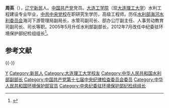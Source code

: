 '''周英'''（{{bd|1954年|1月||catIdx=Zhou周}}），[[辽宁|辽宁]][[新民|新民]]人。[[中国共产党|中国共产党]]党员。[[大连理工大学|大连工学院]]（现[[大连理工大学|大连理工大学]]）水利工程建设专业毕业，[[中共中央党校|中共中央党校]]在职研究生学历，高级工程师。历任[[水利部|水利部]][[海河水利委员会|海河水利委员会]]海河下游管理局副局长，水管司副司长、部办公厅副主任、人事劳动教育司副司长、司长等职。2005年5月升任水利部副部长，2012年7月改任中纪委驻环境保护部纪检组组长<ref>{{cite web|accessdate=2013-05-01|url=http://politics.people.com.cn/n/2012/0904/c1001-18911580.html|title=周英任环境保护部纪检组长|publisher=[[人民网|人民网]]|archive-date=2020-03-27|archive-url=https://web.archive.org/web/20200327045600/http://politics.people.com.cn/n/2012/0904/c1001-18911580.html|dead-url=no}}</ref>。

==参考文献==
{{reflist|3}}

{{-}}
{{start box}}
{{s-ppo|cpc}}
{{s-before|[[傅雯娟|傅雯娟]]}}
{{s-title|中央纪委驻[[中华人民共和国环境保护部|环境保护部]]纪检组组长|2012年7月－2017年5月}}
{{s-after|[[吴海英|吴海英]]}}
{{end box}}

{{DEFAULTSORT:Zhou周}}
[[Category:周姓|Y]]
[[Category:新民人|Category:新民人]]
[[Category:大连理工大学校友|Category:大连理工大学校友]]
[[Category:中华人民共和国水利部副部长|Category:中华人民共和国水利部副部长]]
[[Category:中国共产党第十七届中央纪律检查委员会委员|Category:中国共产党第十七届中央纪律检查委员会委员]]
[[Category:中华人民共和国环境保护部官员|Category:中华人民共和国环境保护部官员]]
[[Category:中央纪委驻环境保护部纪检组组长|Category:中央纪委驻环境保护部纪检组组长]]